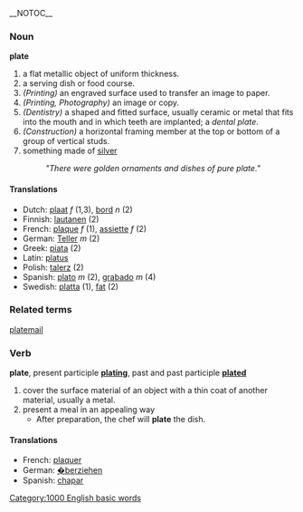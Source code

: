 __NOTOC__
=== Noun  ===
'''plate'''

# a flat metallic object of uniform thickness.
# a serving dish or food course.
# ''(Printing)'' an engraved surface used to transfer an image to paper.
# ''(Printing, Photography)'' an image or copy.
# ''(Dentistry)'' a shaped and fitted surface, usually ceramic or metal that fits into the mouth and in which teeth are implanted; a ''dental plate''.
# ''(Construction)'' a horizontal framing member at the top or bottom of a group of vertical studs.
# something made of [[silver]]
#: ''"There were golden ornaments and dishes of pure plate."''

==== Translations ====
*Dutch: [[plaat]] ''f'' (1,3), [[bord]] ''n'' (2)
*Finnish: [[lautanen]] (2)
*French: [[plaque]] ''f'' (1), [[assiette]] ''f'' (2)
*German: [[Teller]] ''m'' (2)
*Greek: [[piata]] (2)
*Latin: [[platus]]
*Polish: [[talerz]] (2)
*Spanish: [[plato]] ''m'' (2), [[grabado]] ''m'' (4)
*Swedish: [[platta]] (1), [[fat]] (2)

===Related terms===
[[platemail]]

=== Verb ===
'''plate''', present participle '''[[plating]]''', past and past participle '''[[plated]]'''

# cover the surface material of an object with a thin coat of another material, usually a metal.
# present a meal in an appealing way
#*After preparation, the chef will '''plate''' the dish.

==== Translations ====
*French: [[plaquer]]
*German: [[:de:�berziehen|�berziehen]]
*Spanish: [[chapar]]
[[Category:1000 English basic words]]